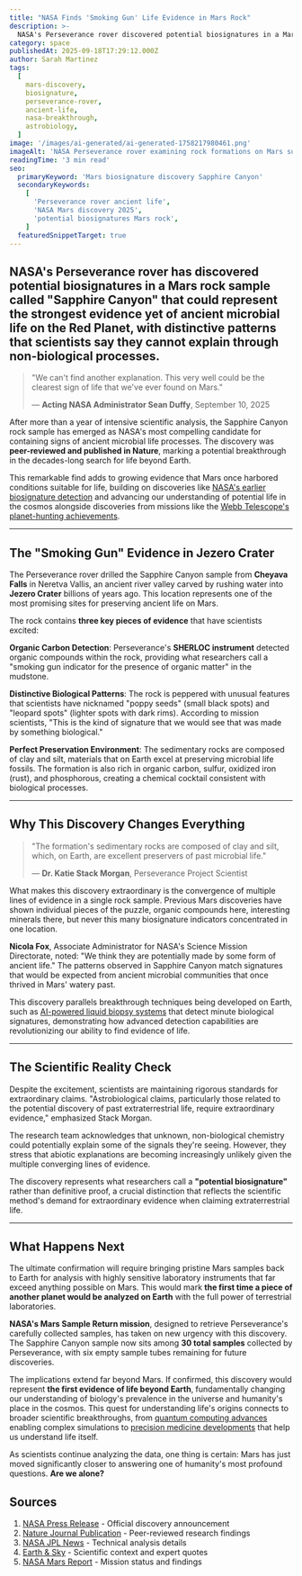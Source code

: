 ```yaml
---
title: "NASA Finds 'Smoking Gun' Life Evidence in Mars Rock"
description: >-
  NASA's Perseverance rover discovered potential biosignatures in a Mars rock sample that could be the strongest evidence yet of ancient microbial life on the Red Planet.
category: space
publishedAt: 2025-09-18T17:29:12.000Z
author: Sarah Martinez
tags:
  [
    mars-discovery,
    biosignature,
    perseverance-rover,
    ancient-life,
    nasa-breakthrough,
    astrobiology,
  ]
image: '/images/ai-generated/ai-generated-1758217980461.png'
imageAlt: 'NASA Perseverance rover examining rock formations on Mars surface with distinctive patterns and textures, captured in professional scientific documentation style with dramatic cosmic lighting'
readingTime: '3 min read'
seo:
  primaryKeyword: 'Mars biosignature discovery Sapphire Canyon'
  secondaryKeywords:
    [
      'Perseverance rover ancient life',
      'NASA Mars discovery 2025',
      'potential biosignatures Mars rock',
    ]
  featuredSnippetTarget: true
---
```


## NASA's Perseverance rover has discovered potential biosignatures in a Mars rock sample called **"Sapphire Canyon"** that could represent the strongest evidence yet of ancient microbial life on the Red Planet, with distinctive patterns that scientists say they cannot explain through non-biological processes.

> "We can't find another explanation. This very well could be the clearest sign of life that we've ever found on Mars."
>
> — **Acting NASA Administrator Sean Duffy**, September 10, 2025

After more than a year of intensive scientific analysis, the Sapphire Canyon rock sample has emerged as NASA's most compelling candidate for containing signs of ancient microbial life processes. The discovery was **peer-reviewed and published in Nature**, marking a potential breakthrough in the decades-long search for life beyond Earth.

This remarkable find adds to growing evidence that Mars once harbored conditions suitable for life, building on discoveries like [NASA's earlier biosignature detection](/space/nasa-mars-emergency-discovery-biosignature) and advancing our understanding of potential life in the cosmos alongside discoveries from missions like the [Webb Telescope's planet-hunting achievements](/space/webb-telescope-alpha-centauri-planet-discovery).

---

## The "Smoking Gun" Evidence in Jezero Crater

The Perseverance rover drilled the Sapphire Canyon sample from **Cheyava Falls** in Neretva Vallis, an ancient river valley carved by rushing water into **Jezero Crater** billions of years ago. This location represents one of the most promising sites for preserving ancient life on Mars.

The rock contains **three key pieces of evidence** that have scientists excited:

**Organic Carbon Detection**: Perseverance's **SHERLOC instrument** detected organic compounds within the rock, providing what researchers call a "smoking gun indicator for the presence of organic matter" in the mudstone.

**Distinctive Biological Patterns**: The rock is peppered with unusual features that scientists have nicknamed "poppy seeds" (small black spots) and "leopard spots" (lighter spots with dark rims). According to mission scientists, "This is the kind of signature that we would see that was made by something biological."

**Perfect Preservation Environment**: The sedimentary rocks are composed of clay and silt, materials that on Earth excel at preserving microbial life fossils. The formation is also rich in organic carbon, sulfur, oxidized iron (rust), and phosphorous, creating a chemical cocktail consistent with biological processes.

---

## Why This Discovery Changes Everything

> "The formation's sedimentary rocks are composed of clay and silt, which, on Earth, are excellent preservers of past microbial life."
>
> — **Dr. Katie Stack Morgan**, Perseverance Project Scientist

What makes this discovery extraordinary is the convergence of multiple lines of evidence in a single rock sample. Previous Mars discoveries have shown individual pieces of the puzzle, organic compounds here, interesting minerals there, but never this many biosignature indicators concentrated in one location.

**Nicola Fox**, Associate Administrator for NASA's Science Mission Directorate, noted: "We think they are potentially made by some form of ancient life." The patterns observed in Sapphire Canyon match signatures that would be expected from ancient microbial communities that once thrived in Mars' watery past.

This discovery parallels breakthrough techniques being developed on Earth, such as [AI-powered liquid biopsy systems](/health/ai-liquid-biopsy-cancer-detection-breakthrough) that detect minute biological signatures, demonstrating how advanced detection capabilities are revolutionizing our ability to find evidence of life.

---

## The Scientific Reality Check

Despite the excitement, scientists are maintaining rigorous standards for extraordinary claims. "Astrobiological claims, particularly those related to the potential discovery of past extraterrestrial life, require extraordinary evidence," emphasized Stack Morgan.

The research team acknowledges that unknown, non-biological chemistry could potentially explain some of the signals they're seeing. However, they stress that abiotic explanations are becoming increasingly unlikely given the multiple converging lines of evidence.

The discovery represents what researchers call a **"potential biosignature"** rather than definitive proof, a crucial distinction that reflects the scientific method's demand for extraordinary evidence when claiming extraterrestrial life.

---

## What Happens Next

The ultimate confirmation will require bringing pristine Mars samples back to Earth for analysis with highly sensitive laboratory instruments that far exceed anything possible on Mars. This would mark **the first time a piece of another planet would be analyzed on Earth** with the full power of terrestrial laboratories.

**NASA's Mars Sample Return mission**, designed to retrieve Perseverance's carefully collected samples, has taken on new urgency with this discovery. The Sapphire Canyon sample now sits among **30 total samples** collected by Perseverance, with six empty sample tubes remaining for future discoveries.

The implications extend far beyond Mars. If confirmed, this discovery would represent **the first evidence of life beyond Earth**, fundamentally changing our understanding of biology's prevalence in the universe and humanity's place in the cosmos. This quest for understanding life's origins connects to broader scientific breakthroughs, from [quantum computing advances](/technology/quantum-computing-2025-commercial-breakthrough) enabling complex simulations to [precision medicine developments](/health/precision-medicine-revolution-2025) that help us understand life itself.

As scientists continue analyzing the data, one thing is certain: Mars has just moved significantly closer to answering one of humanity's most profound questions. **Are we alone?**

## Sources

1. [NASA Press Release](https://www.nasa.gov/news-release/nasa-says-mars-rover-discovered-potential-biosignature-last-year/) - Official discovery announcement
2. [Nature Journal Publication](https://www.nature.com/) - Peer-reviewed research findings
3. [NASA JPL News](https://www.jpl.nasa.gov/news/nasa-says-mars-rover-discovered-potential-biosignature-last-year/) - Technical analysis details
4. [Earth & Sky](https://earthsky.org/space/nasa-says-mars-rock-potential-biosignature-sapphire-canyon-cheyava-falls/) - Scientific context and expert quotes
5. [NASA Mars Report](https://science.nasa.gov/mars/the-mars-report/2025-september-special-edition/) - Mission status and findings
